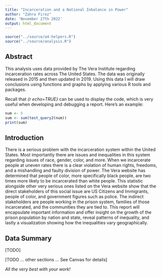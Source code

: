 ```yaml
---
title: "Incarceration and a National Inbalance in Power"
author: "Zahra Firoz"
date: 'November 27th 2022'
output: html_document
---
```


```r
source("../source/a4-helpers.R")
source("../source/analysis.R")
```

## Abstract 
  This analysis uses data provided by The Vera Institute regarding incarceration rates across The United States. The data was originally released in 2015 and then updated in 2019. Using this data I will draw conclusions using functions and graphs by applying various R tools and packages. 

Recall that _{r echo=TRUE}_ can be used to display the code, 
which is very useful when developing and debugging a report. Here's an example: 

```r
num <- 5
sum <- sum(test_query2(num))
print(sum)
```

## Introduction 
  There is a serious problem with the incarceration system within the United 
States. Most importantly there are issues and inequalities in this system 
regarding issues of race, gender, color, and more. When we incarcerate people at uneven rates there is a clear violation of human rights, freedoms, and a 
mishandling and faulty division of power. The Vera website has determined that 
people of color, more specifically black people, are two times more likely to be incarcerated than white people. This statistic alongside other very serious ones listed on the Vera website show that the direct stakeholders of this social issue are US Citizens and Immigrants, people of color, and government figures such as police. The indirect stakeholders are people working in the prison system, families of those incarcerated, and the communities they are tied to. 
  This report will encapsulate important information and offer insight on the 
growth of the prison population by nation and state, reveal patterns of 
inequality, and lastly a visualization showing how the inequalities vary geographically. 

## Data Summary 
[TODO]

[TODO ... other sections ... See Canvas for details]

_All the very best with your work!_

